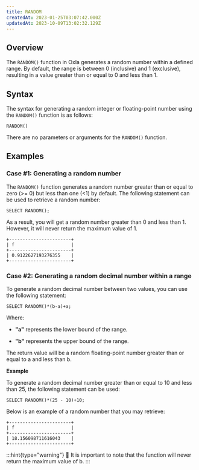 ```yaml
---
title: RANDOM
createdAt: 2023-01-25T03:07:42.000Z
updatedAt: 2023-10-09T13:02:32.129Z
---
```


## Overview

The `RANDOM()` function in Oxla generates a random number within a defined range. By default, the range is between 0 (inclusive) and 1 (exclusive), resulting in a value greater than or equal to 0 and less than 1.

## Syntax

The syntax for generating a random integer or floating-point number using the `RANDOM()` function is as follows:

```pgsql
RANDOM()
```

<Note>There are no parameters or arguments for the `RANDOM()` function.</Note>

## Examples

### Case #1: Generating a random number

The `RANDOM()` function generates a random number greater than or equal to zero (>= 0) but less than one (<1) by default. The following statement can be used to retrieve a random number:

```pgsql
SELECT RANDOM();
```

As a result, you will get a random number greater than 0 and less than 1. However, it will never return the maximum value of 1.

```pgsql
+-----------------------+
| f                     |
+-----------------------+
| 0.9122627193276355    |
+-----------------------+
```

### Case #2: Generating a random decimal number within a range

To generate a random decimal number between two values, you can use the following statement:

```pgsql
SELECT RANDOM()*(b-a)+a;
```

Where:

*   **"a"** represents the lower bound of the range.

*   **"b"** represents the upper bound of the range.

The return value will be a random floating-point number greater than or equal to a and less than b.&#x20;

****Example****

To generate a random decimal number greater than or equal to 10 and less than 25, the following statement can be used:

```pgsql
SELECT RANDOM()*(25 - 10)+10;
```

Below is an example of a random number that you may retrieve:

```pgsql
+-----------------------+
| f                     |
+-----------------------+
| 18.156098711616043    |
+-----------------------+
```

:::hint{type="warning"}
🚧 It is important to note that the function will never return the maximum value of b.
:::

